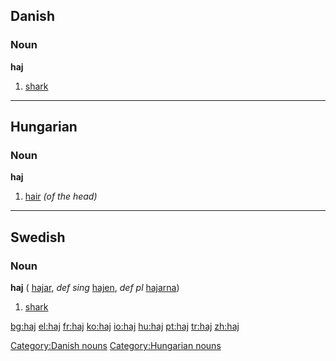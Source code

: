 {{see|hajj}}
==Danish==
===Noun===
'''haj'''

#[[shark]]


----

==Hungarian==
===Noun===
'''haj'''

#[[hair]] ''(of the head)''


----

==Swedish==
===Noun===
'''haj''' {{c}} ({{p}} [[hajar]], ''def sing'' [[hajen]], ''def pl'' [[hajarna]])

# [[shark]]

[[Category:Danish nouns]]
[[Category:Hungarian nouns]]

[[bg:haj]]
[[el:haj]]
[[fr:haj]]
[[ko:haj]]
[[io:haj]]
[[hu:haj]]
[[pt:haj]]
[[tr:haj]]
[[zh:haj]]